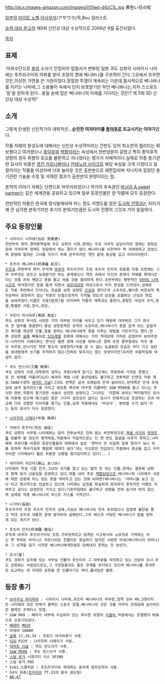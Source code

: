 http://ecx.images-amazon.com/images/I/51wq-d4zC1L.jpg
黄色い花の紅

[[일본]]의 [[라이트 노벨]].[[아사우라]](アサウラ)작,Bou 일러스트.

[[슈퍼 대쉬 문고]]의 제5회 신인상 대상 수상작으로 2006년 9월 출간되었다.

[[목차]]

== 표제 ==
'자위수단으로 [[총]]의 소지가 인정되어 법질서가 변화된 일본.쿠도 상회의 시라이시 나미에는 후츠라구미의 의뢰를 받아 조장의 영애 베니바나를 구조하러 간다.그곳에서 조우한 것은,이상한 가면을 쓴 거한이었다.장절한 투쟁이 계속되는 가운데,필사적으로 베니바나를 지키는 나미에,그 소용돌이 속에서 단지 보호받기만 하던 베니바나는,차차 스스로도 '힘'을 원하게 된다...총을 손에 잡은 베니바나의 미래를 기다리는 것은!? 제 5회 SD 신인상 대상 수상작!'

== 소개 ==
그렇게 탄생한 신인작가의 데뷔작은...'''순진한 여자아이를 [[총덕후]]로 조교시키는 이야기'''였다.

작품 자체의 완성도에 대해서는 신인상 수상작이라는 간판도 있어 최소한의 퀄리티는 확보했다고 여겨졌으나 [[총덕후]]와 [[백합]]이라는 속성에서 찬반양론이 갈렸고 특히 총덕후적 성향의 경우 취향의 호오를 불문하고 지나쳤다는 평가가 지배적이다.실제로 작중 총기관련 묘사의 비중은 [[영건 카르나발]]이나 [[안테노라 사이크]]등 해당 속성을 크게 가졌다고 일컬어지는 작품들 이상이며 더욱 놀라운 것은 출판본으로 재편집되며 지나치게 길었던 총기관련 기술을 수정 및 삭제한 결과가 출판본의 분량이라는 점.

본작의 이야기 자체는 단편으로 마무리되었으나 작가의 후속권인 [[바닐라 A sweet partner]]는 같은 세계관을 공유하고 있으며 일부 등장인물은 양 작품에 모두 등장한다.

전반적인 작풍은 한국에 정식발매되며 어느 정도 지명도를 얻은 [[도시락 전쟁]]과는 차이가 꽤 큰 심각한 분위기지만 후기의 분위기만큼은 도시락 전쟁의 그것과 거의 동일하다.

== 주요 등장인물 ==
 * 시라이시 나미에(白石 奈美恵)
 전반부의 화자.경비용역업체 쿠도 상회의 사원,현재는 주로 사무직 담당이지만 원래는 현장요원에 가까우며 현재도 현장에서 뛰는 경우가 많다.베니바나를 이전부터 퍽 귀여워하고 있었으며 항쟁에 말려든 그녀를 지키기 위해 분주하지만 격전 끝에 중상을 입고 리타이어한다.

 * 후츠라 베니바나(府津羅 紅花)
 [[주인공]].후반부의 화자.우익계 [[야쿠자]] 후츠라구미 조장 후츠라 안지의 외동딸.작중 초반에는 그저 아무것도 모르고 보호받기만 하는 존재였으나 격전 속에서 자신의 존재가 피해를 확대시킨다는 것을 차차 깨닫고 총을 들고 싸울 것을 결의하게 된다.초반부에는 평면적인 [[야마토 나데시코]]로 여겨졌지만 총을 들게 되면서 [[외유내강]]한 여성으로서 차차 본성을 드러낸다,실제로도 작중 후반에서 드러나는 모습을 보면 굉장한 [[근성]]과 깡다구의 소유자로,별다른 비현실적 특이능력이 등장하지 않는 작중의 단점으로까지 지적될 정도의 상상을 초월하는 근성과 맷집을 보여주었다.이름은 잇꽃(紅花)을 의미하며 작품의 제목과도 통한다,꽃말은 여성의 의지,정열,특별한 사람,장식,화장.

 * 쿠로다 마사하루(黒田 真玄)
 쿠도 상회의 부사장.사장은 거의 대부분 자리를 비우고 있기 때문에 대부분은 그가 회사의 전 업무를 총괄한다.항상 냉정침착한 성격의 소유자로,베니바나가 총을 잡게 되는 실질적인 계기를 제공한 인물,힘을 원하는 베니바나에게 총을 다루는 방법을 가르치기도 했다.한편 상당한 [[글록]] 빠돌이로,[[SIG]]계열 권총에 대해서는 거의 적대감에 가까운 감정마저 보여주었다.나카지마 시헤이와는 면식은 물론 함께 사선을 헤쳐나온 경력 또한 풍부함에도 악우 중의 악우로,만나기만 하면 평소의 냉정침착/속을 알 수 없는 능글맞은 모습은 어디 가고 실탄을 상대방에게 쏘기를 주저하지 않는(진짜로 맞추지는 않는 모양이지만)유치한 싸움박질에 여념이 없다.

 * 쿠도 반스이(工藤 暁翠)
 쿠도 상회의 사장,대부분의 업무는 쿠로다에게 맡기고 평소에는 부랑자에 가까운 용병으로 전 세계를 떠돌아다닌다.배까지 제법 나온 중년임에도 불구하고 전투력은 단연코 작중 최강,50AE구경의 [[데저트 이글]](그것도 한쪽은 금색 프레임에 은색 슬라이드,반대쪽은 은색 프레임에 금색 슬라이드)을 가지고 쌍권총 액션에 대구경 리볼버인 S&W M500을 들고 다니는 무식한 양반,작중의 총기관련 서술이 상당한 분량이고 그나마도 '리얼해 보이는'택티컬적인 묘사에 치중해 있으며 매그넘탄 등은 그다지 실전성이 없다는 묘사가 반복적으로 등장하는 것과 비교해 더욱 강렬한 이미지를 풍기는 인물,실제 작중에서도 '비상식','본받을 수가 없다'라는 등의 묘사가 다수 등장한다.

 * [[나카지마 시헤이]](中島 紫炳)

 * 카와이 토우카(河合 透佳)
 쿠도 상회의 사무원.나미에와는 달리 전투능력은 전혀 없는 비전투원으로,[[엑셀 사가]]의 [[하얏트]]를 방불케 할 정도의 병약체질,작중에서 직접적으로는 단 한 번도 얼굴을 비추지 못하고,나미에와 쿠로다를 비롯한 등장인물들의 대화에서 늘상 '연락이 안 되길래 집에 찾아가 보니 피를 토하며 죽어가길래 병원에 데려다 놨다'라는 식으로만 언급된다.작중에서 중상을 입고 리타이어한 나미에보다 훨씬 위중한 상황을 왔다갔다하고 있다(...)

 * 세키야마 아즈미(関山 あづみ)
 나미에의 학생 시절 친구,그녀의 과거를 알고 있는 얼마 안 되는 인물.현재는 결혼해 남편과 함께 일식 선술집을 운영하고 있다.작품 내의 주된 [[백합]]담당으로,베니바나와 나미에가 서로에 대한 감정에 어느 정도 못을 박아두고 있는 것에 비하면(베니바나는 '어머니를 보고 있다'라고 명시적으로 언급하고 있으며 나미에는 감정을 확실하게 정리하지 못하지만 어쨌든 지켜주고 싶다는 감정만은 가지고 있다)기혼자임에도 불구하고 성향을 전혀 숨기려 하지 않으며 실제로 작중 베니바나의 퍼스트 키스를 가져간다.

 * 나가타(長田)
 후츠라구미 조장 후츠라 안지의 심복,사실상 베니바나의 전속 호위였으나 입장에 불만을 품고 적대 조직과 내통한 끝에 발각되어 살해된다,그의 배신과 사망은 베니바나가 힘을 원하게 되는 계기가 된다.

 * 후츠라 안지(府津羅 庵治)
 우익계 야쿠자 후츠라구미의 조장.가부장적이고 엄격한 사고방식의 소유자로 거역하는 자는 옛 부하든 비지니스 파트너이든 친딸이든 용납하지 않지만 사망한 아내(베니바나의 어머니)와 그 성격을 닮기 시작한 베니바나에게만큼은 당해내지 못하는 듯 보인다.

 * 호시(星)
 쿠도 상회가 입주해 있는 사무실 건물의 주인이자 그 대부분을 차지하고 있는 건샵의 오너.쿠도 상회와는 사업상으로도,그 구성원들과도 좋은 관계를 유지하고 있으며 베니바나를 총덕후로 조교하는 데 지대한 공헌을 한 인물이기도 하다.풀네임은 불명.

== 등장 총기 ==
 * [[브라우닝 하이파워]] : 시라이시 나미에,후츠라 베니바나의 주무장,양쪽 모두 Mk.3형이지만 나미에의 것은 전체가 블랙인 스포츠 모델,베니바나의 것은 크롬 마무리 프레임에 슬라이드만 블랙인 프랙티스 모델.
 * S&W M49 : 해머가 내부에 수납되어 있는 특이한 외형의 [[리볼버]],작중에서는 모델명이 M36으로 오표기되었다.
 * [[베레타]] [[M92]]F
 * 마테바 2006M
 * [[글록]] 17,26,34 : 쿠로다 마사하루가 사용.
 * [[SIG]] P229 : 나카지마 시헤이가 사용.
 * [[데저트 이글]] : 쿠도 반스이가 사용.
 * [[S&W M500]] : 쿠도 반스이가 사용.
 * [[스텀 루거]] 시큐리티 식스 GP100
 * 스텀 루거 P85
 * Vz61 스콜피온 : 후츠라구미와 적대하는 중국계 범죄조직이 사용.
 * 54식 권총([[토카레프]] TT-33의 중국 생산형)
 * [[AK-47]]
